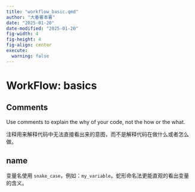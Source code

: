 ```yaml
---
title: "workflow_basic.qmd"
author: "大番薯本薯"
date: "2025-01-20"
date-modified: "2025-01-20"
fig-width: 4
fig-height: 4
fig-align: center
execute:
  warning: false
---
```


# WorkFlow: basics

## Comments

Use comments to explain the why of your code, not the how or the what.

注释用来解释代码中无法直接看出来的意图，而不是解释代码在做什么或者怎么做。

## name

变量名使用 `snake_case`，例如：`my_variable`。蛇形命名法更能直观的看出变量的含义。



